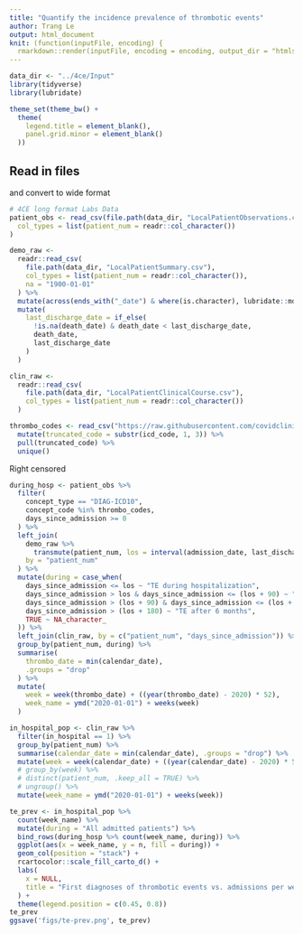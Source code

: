 ```yaml
---
title: "Quantify the incidence prevalence of thrombotic events"
author: Trang Le
output: html_document
knit: (function(inputFile, encoding) {
  rmarkdown::render(inputFile, encoding = encoding, output_dir = "htmls") })
---
```


```r
data_dir <- "../4ce/Input"
library(tidyverse)
library(lubridate)

theme_set(theme_bw() +
  theme(
    legend.title = element_blank(),
    panel.grid.minor = element_blank()
  ))
```

## Read in files 
and convert to wide format

```R
# 4CE long format Labs Data
patient_obs <- read_csv(file.path(data_dir, "LocalPatientObservations.csv"),
  col_types = list(patient_num = readr::col_character())
)

demo_raw <-
  readr::read_csv(
    file.path(data_dir, "LocalPatientSummary.csv"),
    col_types = list(patient_num = readr::col_character()),
    na = "1900-01-01"
  ) %>%
  mutate(across(ends_with("_date") & where(is.character), lubridate::mdy)) %>%
  mutate(
    last_discharge_date = if_else(
      !is.na(death_date) & death_date < last_discharge_date,
      death_date,
      last_discharge_date
    )
  )

clin_raw <-
  readr::read_csv(
    file.path(data_dir, "LocalPatientClinicalCourse.csv"),
    col_types = list(patient_num = readr::col_character())
  )
```

```r
thrombo_codes <- read_csv("https://raw.githubusercontent.com/covidclinical/Phase2.1AKIRPackage/ac19716a4586f45c398728fcd821ca9d5baffe45/FourCePhase2.1AKI/data-raw/thromb_icd_code.csv") %>%
  mutate(truncated_code = substr(icd_code, 1, 3)) %>%
  pull(truncated_code) %>%
  unique()
```

Right censored
```r
during_hosp <- patient_obs %>%
  filter(
    concept_type == "DIAG-ICD10",
    concept_code %in% thrombo_codes,
    days_since_admission >= 0
  ) %>%
  left_join(
    demo_raw %>%
      transmute(patient_num, los = interval(admission_date, last_discharge_date) / days(1)),
    by = "patient_num"
  ) %>%
  mutate(during = case_when(
    days_since_admission <= los ~ "TE during hospitalization",
    days_since_admission > los & days_since_admission <= (los + 90) ~ "TE 0-3 months after",
    days_since_admission > (los + 90) & days_since_admission <= (los + 180) ~ "TE 3-6 months after",
    days_since_admission > (los + 180) ~ "TE after 6 months",
    TRUE ~ NA_character_
  )) %>%
  left_join(clin_raw, by = c("patient_num", "days_since_admission")) %>%
  group_by(patient_num, during) %>%
  summarise(
    thrombo_date = min(calendar_date),
    .groups = "drop"
  ) %>%
  mutate(
    week = week(thrombo_date) + ((year(thrombo_date) - 2020) * 52),
    week_name = ymd("2020-01-01") + weeks(week)
  )
```

```r
in_hospital_pop <- clin_raw %>%
  filter(in_hospital == 1) %>%
  group_by(patient_num) %>%
  summarise(calendar_date = min(calendar_date), .groups = "drop") %>%
  mutate(week = week(calendar_date) + ((year(calendar_date) - 2020) * 52)) %>%
  # group_by(week) %>%
  # distinct(patient_num, .keep_all = TRUE) %>%
  # ungroup() %>%
  mutate(week_name = ymd("2020-01-01") + weeks(week))

te_prev <- in_hospital_pop %>%
  count(week_name) %>%
  mutate(during = "All admitted patients") %>%
  bind_rows(during_hosp %>% count(week_name, during)) %>%
  ggplot(aes(x = week_name, y = n, fill = during)) +
  geom_col(position = "stack") +
  rcartocolor::scale_fill_carto_d() +
  labs(
    x = NULL,
    title = "First diagnoses of thrombotic events vs. admissions per week"
  ) +
  theme(legend.position = c(0.45, 0.8))
te_prev
ggsave('figs/te-prev.png', te_prev)
```
